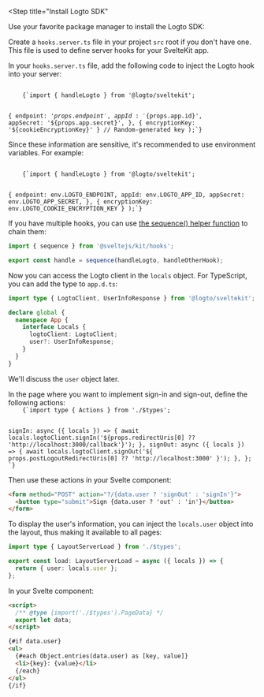 

<Steps>

<Step
  title="Install Logto SDK"
>

Use your favorite package manager to install the Logto SDK:

<NpmLikeInstallation packageName="@logto/sveltekit" />

</Step>

<Step title="Configure redirect URIs" subtitle="2 URIs">

<RedirectUrisWeb />

</Step>

<Step title="Add Logto hook">

Create a `hooks.server.ts` file in your project `src` root if you don't have one. This file is used to define server hooks for your SvelteKit app.

In your `hooks.server.ts` file, add the following code to inject the Logto hook into your server:

<Code className="language-tsx" title="src/hooks.server.ts">
    {`import { handleLogto } from '@logto/sveltekit';

  {
    endpoint: '${props.endpoint}',
    appId: '${props.app.id}',
    appSecret: '${props.app.secret}',
  },
  { encryptionKey: '${cookieEncryptionKey}' } // Random-generated key
);`}
</Code>

Since these information are sensitive, it's recommended to use environment variables. For example:

<Code className="language-ts" title="src/hooks.server.ts">
    {`import { handleLogto } from '@logto/sveltekit';

  {
    endpoint: env.LOGTO_ENDPOINT,
    appId: env.LOGTO_APP_ID,
    appSecret: env.LOGTO_APP_SECRET,
  },
  { encryptionKey: env.LOGTO_COOKIE_ENCRYPTION_KEY }
);`}
</Code>

If you have multiple hooks, you can use [the sequence() helper function](https://kit.svelte.dev/docs/modules#sveltejs-kit-hooks) to chain them:

```ts title="src/hooks.server.ts"
import { sequence } from '@sveltejs/kit/hooks';

export const handle = sequence(handleLogto, handleOtherHook);
```

Now you can access the Logto client in the `locals` object. For TypeScript, you can add the type to `app.d.ts`:

```ts title="src/app.d.ts"
import type { LogtoClient, UserInfoResponse } from '@logto/sveltekit';

declare global {
  namespace App {
    interface Locals {
      logtoClient: LogtoClient;
      user?: UserInfoResponse;
    }
  }
}
```

We'll discuss the `user` object later.

</Step>

<Step title="Implement sign-in and sign-out">
In the page where you want to implement sign-in and sign-out, define the following actions:

<Code className="language-ts" title="src/routes/+page.server.ts">
    {`import type { Actions } from './$types';

  signIn: async ({ locals }) => {
    await locals.logtoClient.signIn('${props.redirectUris[0] ?? 'http://localhost:3000/callback'}');
  },
  signOut: async ({ locals }) => {
    await locals.logtoClient.signOut('${
      props.postLogoutRedirectUris[0] ?? 'http://localhost:3000'
    }');
  },
};
`}
</Code>

Then use these actions in your Svelte component:

```html title="src/routes/+page.svelte"
<form method="POST" action="?/{data.user ? 'signOut' : 'signIn'}">
  <button type="submit">Sign {data.user ? 'out' : 'in'}</button>
</form>
```

</Step>

<Step title="Checkpoint" subtitle="Test your app">

<Checkpoint />

</Step>

<Step title="Display user information">

To display the user's information, you can inject the `locals.user` object into the layout, thus making it available to all pages:

```ts title="src/routes/+layout.server.ts"
import type { LayoutServerLoad } from './$types';

export const load: LayoutServerLoad = async ({ locals }) => {
  return { user: locals.user };
};
```

In your Svelte component:

```html title="src/routes/+page.svelte"
<script>
  /** @type {import('./$types').PageData} */
  export let data;
</script>

{#if data.user}
<ul>
  {#each Object.entries(data.user) as [key, value]}
  <li>{key}: {value}</li>
  {/each}
</ul>
{/if}
```

</Step>

</Steps>
